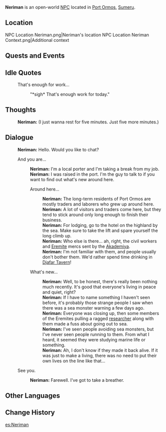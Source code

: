 {{Character Infobox
|type             = Open-World NPC
|image            = NPC Neriman.png
|region           = Sumeru
|location         = Sumeru
|affiliation      = 
|title            = Porter

|ancestry         = <!-- Clan/family -->
|father           = 
|mother           = 
|spouse           = 
|sibling          = 
|child            = 
|relative         = 

|voiceEN          = 
|voiceCN          = 
|voiceJP          = 
|dialoguereward   = 
}}
'''Neriman''' is an open-world [[NPC]] located in [[Port Ormos]], [[Sumeru]].

==Location==
<gallery>
NPC Location Neriman.png|Neriman's location
NPC Location Neriman Context.png|Additional context
</gallery>
<!--==Profile==
Detailed story/lore information goes here.
''(To be added.)''

===Appearance===
<Keep appearance section short and concise. Limit to 2 paragraphs with 3-4 sentences each.
''(To be added.)''
-->
==Quests and Events==
{{Quests and Events}}

==Idle Quotes==
{{Dialogue Start}}
:{{DIcon|Idle}} That's enough for work...
::{{A|VO Neriman 01.ogg}} "*sigh* That's enough work for today."
{{Dialogue End}}

==Thoughts==
{{All Schemes to Know Explanation|name=Neriman}}
{{Dialogue Start}}
:{{A|VO Neriman All Schemes to Know 01.ogg}} '''Neriman:''' (I just wanna rest for five minutes. Just five more minutes.)
{{Dialogue End}}

==Dialogue==
{{Dialogue Start}}
:'''Neriman:''' Hello. Would you like to chat?
:{{DIcon}} And you are...
::'''Neriman:''' I'm a local porter and I'm taking a break from my job.
::'''Neriman:''' I was raised in the port. I'm the guy to talk to if you want to find out what's new around here.
::{{DIcon}} Around here...
:::'''Neriman:''' The long-term residents of Port Ormos are mostly traders and laborers who grew up around here.
:::'''Neriman:''' A lot of visitors and traders come here, but they tend to stick around only long enough to finish their business.
:::'''Neriman:''' For lodging, go to the hotel on the highland by the sea. Make sure to take the lift and spare yourself the long climb up.
:::'''Neriman:''' Who else is there... ah, right, the civil workers and [[Eremite]] mercs sent by the [[Akademiya]].
:::'''Neriman:''' I'm not familiar with them, and people usually don't bother them. We'd rather spend time drinking in [[Djafar Tavern]]!
::{{DIcon}} What's new...
:::'''Neriman:''' Well, to be honest, there's really been nothing much recently. It's good that everyone's living in peace and quiet, right?
:::'''Neriman:''' If I have to name something I haven't seen before, it's probably those strange people I saw when there was a sea monster warning a few days ago.
:::'''Neriman:''' Everyone was closing up, then some members of the Eremites pulling a ragged [[Amandeep|researcher]] along with them made a fuss about going out to sea.
:::'''Neriman:''' I've seen people avoiding sea monsters, but I've never seen people running to them. From what I heard, it seemed they were studying marine life or something.
:::'''Neriman:''' Ah, I don't know if they made it back alive. If it was just to make a living, there was no need to put their own lives on the line like that...
:{{DIcon}} See you.
::'''Neriman:''' Farewell. I've got to take a breather.
{{Dialogue End}}
<!--
==Event Dialogue==
===Event Name===
{{Dialogue Start}}
:'''{{subst:PAGENAME}}:'''
{{Dialogue End}}

==Trivia==
* 
-->

== Other Languages==
{{Other Languages
|default_hidden = 1
|en      = Neriman
|zhs     = 纳里曼
|zhs_rm  = Nàlǐmàn
|zht     = 納里曼
|zht_rm  = Nàlǐmàn
|ja      = ネリマン
|ja_rm   = Neriman
|ko      = 네리만
|es      = Neriman
|fr      = Neriman
|ru      = Нериман
|th      = Neriman
|vi      = Neriman
|de      = Neriman
|id      = Neriman
|pt      = Neriman
|tr      = Neriman
|it      = Neriman
}}

==Change History==
{{Change History|3.0}}
<!--
==References==
{{Reflist}}
-->

[[es:Neriman]]